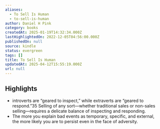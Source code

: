 ```yaml
---
aliases:
  - To Sell Is Human
  - to-sell-is-human
author: Daniel H Pink
category: books
createdAt: 2025-01-19T14:32:34.000Z
lastHighlightedOn: 2022-12-05T04:56:00.000Z
publishedOn: null
source: kindle
status: evergreen
tags: []
title: To Sell Is Human
updatedAt: 2025-04-12T15:55:19.000Z
url: null
---
```

## Highlights

- introverts are “geared to inspect,” while extraverts are “geared to respond.”35 Selling of any sort—whether traditional sales or non-sales selling—requires a delicate balance of inspecting and responding.
- The more you explain bad events as temporary, specific, and external, the more likely you are to persist even in the face of adversity.
